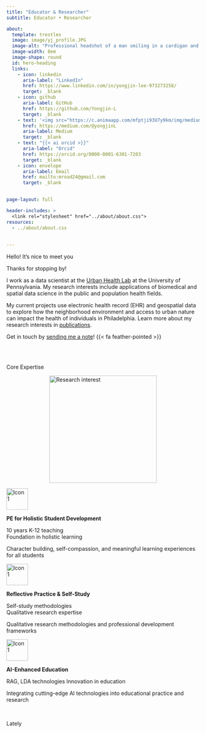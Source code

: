 ```yaml
---
title: "Educator & Researcher"
subtitle: Educator • Researcher 

about:
  template: trestles
  image: image/yj_profile.JPG
  image-alt: "Professional headshot of a man smiling in a cardigan and button-up shirt"
  image-width: 8em
  image-shape: round
  id: hero-heading
  links:
    - icon: linkedin
      aria-label: "LinkedIn"
      href: https://www.linkedin.com/in/yongjin-lee-973273258/
      target: _blank
    - icon: github
      aria-label: GitHub
      href: https://github.com/Yongjin-L
      target: _blank
    - text: '<img src="https://c.animaapp.com/mfptji93U7y9km/img/medium.svg" alt="Medium" style="color:#002c59; width:1em; vertical-align:middle;">'
      href: https://medium.com/@yongjinL
      aria-label: Medium
      target: _blank
    - text: "{{< ai orcid >}}"
      aria-label: "Orcid"
      href: https://orcid.org/0000-0001-6301-7203
      target: _blank
    - icon: envelope
      aria-label: Email
      href: mailto:mroad24@gmail.com
      target: _blank
      

page-layout: full

header-includes: >
  <link rel="stylesheet" href="../about/about.css">
resources:
  - ../about/about.css    
      
      
---
```



::: {#hero-heading}
<div class="h1">Hello! It’s nice to meet you</div>

Thanks for stopping by!

I work as a data scientist at the [Urban Health Lab](https://www.urbanhealthlab.org/) at the University of Pennsylvania. My research interests include applications of biomedical and spatial data science in the public and population health fields. 

My current projects use electronic health record (EHR) and geospatial data to explore how the neighborhood environment and access to urban nature can impact the health of individuals in Philadelphia. Learn more about my research interests in [publications](/publication).

Get in touch by [sending me a note](/contact.qmd)! {{< fa feather-pointed >}}

:::

<br><br>

<div class="h2">Core Expertise</div>



<img src="image/research_interest.png" alt="Research interest" 
     style="width:20em; display:block; margin:0 auto;">

::: {.grid}

::: {.g-col-4 #about-me-1}

<img src="image/holistic.png" alt="Icon 1" style="width:4em; vertical-align:middle; margin-right:0.3em;">

**PE for Holistic Student Development**

10 years K-12 teaching  
Foundation in holistic learning

Character building, self-compassion, and meaningful learning experiences for all students

:::

::: {.g-col-4 #about-me-2}

<img src="image/self-reflection.png" alt="Icon 1" style="width:4em; vertical-align:middle; margin-right:0.3em;">

**Reflective Practice & Self-Study**

Self-study methodologies  
Qualitative research expertise

Qualitative research methodologies and professional development frameworks

:::

::: {.g-col-4 #about-me-3}

<img src="image/ai-technology.png" alt="Icon 1" style="width:4em; vertical-align:middle; margin-right:0.3em;">

**AI-Enhanced Education**

RAG, LDA technologies
Innovation in education

Integrating cutting-edge AI technologies into educational practice and research

:::

:::
<!-- end grid -->

<br>

<div class="h2">Lately</div>

<br>
